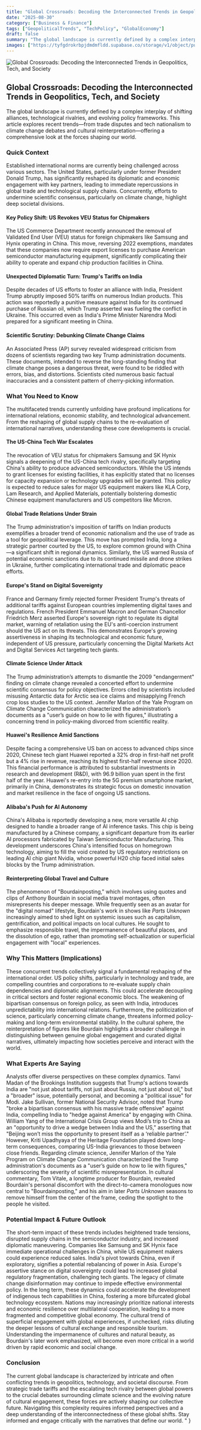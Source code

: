 ```yaml
---
title: "Global Crossroads: Decoding the Interconnected Trends in Geopolitics, Tech, and Society"
date: "2025-08-30"
category: ["Business & Finance"]
tags: ["GeopoliticalTrends", "TechPolicy", "GlobalEconomy"]
draft: false
summary: "The global landscape is currently defined by a complex interplay of shifting alliances, technological rivalries, and evolving policy frameworks. This article explores recent trends—from trade disputes and tech nationalism to climate change debates and cultural reinterpretation—offering a comprehensive look at the forces shaping our world."
images: ["https://tyfgdrokrbpjdmdmfldd.supabase.co/storage/v1/object/public/image/2025-08-30-02-04-29-766-04-00.jpg"]
---
```


![Global Crossroads: Decoding the Interconnected Trends in Geopolitics, Tech, and Society](https://tyfgdrokrbpjdmdmfldd.supabase.co/storage/v1/object/public/image/2025-08-30-02-04-29-766-04-00.jpg)

## Global Crossroads: Decoding the Interconnected Trends in Geopolitics, Tech, and Society

The global landscape is currently defined by a complex interplay of shifting alliances, technological rivalries, and evolving policy frameworks. This article explores recent trends—from trade disputes and tech nationalism to climate change debates and cultural reinterpretation—offering a comprehensive look at the forces shaping our world.

### Quick Context

Established international norms are currently being challenged across various sectors. The United States, particularly under former President Donald Trump, has significantly reshaped its diplomatic and economic engagement with key partners, leading to immediate repercussions in global trade and technological supply chains. Concurrently, efforts to undermine scientific consensus, particularly on climate change, highlight deep societal divisions.

#### Key Policy Shift: US Revokes VEU Status for Chipmakers

The US Commerce Department recently announced the removal of Validated End User (VEU) status for foreign chipmakers like Samsung and Hynix operating in China. This move, reversing 2022 exemptions, mandates that these companies now require export licenses to purchase American semiconductor manufacturing equipment, significantly complicating their ability to operate and expand chip production facilities in China.

#### Unexpected Diplomatic Turn: Trump's Tariffs on India

Despite decades of US efforts to foster an alliance with India, President Trump abruptly imposed 50% tariffs on numerous Indian products. This action was reportedly a punitive measure against India for its continued purchase of Russian oil, which Trump asserted was fueling the conflict in Ukraine. This occurred even as India's Prime Minister Narendra Modi prepared for a significant meeting in China.

#### Scientific Scrutiny: Debunking Climate Change Claims

An Associated Press (AP) survey revealed widespread criticism from dozens of scientists regarding two key Trump administration documents. These documents, intended to reverse the long-standing finding that climate change poses a dangerous threat, were found to be riddled with errors, bias, and distortions. Scientists cited numerous basic factual inaccuracies and a consistent pattern of cherry-picking information.

### What You Need to Know

The multifaceted trends currently unfolding have profound implications for international relations, economic stability, and technological advancement. From the reshaping of global supply chains to the re-evaluation of international narratives, understanding these core developments is crucial.

#### The US-China Tech War Escalates

The revocation of VEU status for chipmakers Samsung and SK Hynix signals a deepening of the US-China tech rivalry, specifically targeting China's ability to produce advanced semiconductors. While the US intends to grant licenses for existing facilities, it has explicitly stated that no licenses for capacity expansion or technology upgrades will be granted. This policy is expected to reduce sales for major US equipment makers like KLA Corp, Lam Research, and Applied Materials, potentially bolstering domestic Chinese equipment manufacturers and US competitors like Micron.

#### Global Trade Relations Under Strain

The Trump administration's imposition of tariffs on Indian products exemplifies a broader trend of economic nationalism and the use of trade as a tool for geopolitical leverage. This move has prompted India, long a strategic partner courted by the US, to explore common ground with China—a significant shift in regional dynamics. Similarly, the US warned Russia of potential economic sanctions due to its continued missile and drone strikes in Ukraine, further complicating international trade and diplomatic peace efforts.

#### Europe's Stand on Digital Sovereignty

France and Germany firmly rejected former President Trump's threats of additional tariffs against European countries implementing digital taxes and regulations. French President Emmanuel Macron and German Chancellor Friedrich Merz asserted Europe's sovereign right to regulate its digital market, warning of retaliation using the EU's anti-coercion instrument should the US act on its threats. This demonstrates Europe's growing assertiveness in shaping its technological and economic future, independent of US pressure, particularly concerning the Digital Markets Act and Digital Services Act targeting tech giants.

#### Climate Science Under Attack

The Trump administration’s attempts to dismantle the 2009 \"endangerment\" finding on climate change revealed a concerted effort to undermine scientific consensus for policy objectives. Errors cited by scientists included misusing Antarctic data for Arctic sea ice claims and misapplying French crop loss studies to the US context. Jennifer Marlon of the Yale Program on Climate Change Communication characterized the administration’s documents as a \"user’s guide on how to lie with figures,\" illustrating a concerning trend in policy-making divorced from scientific reality.

#### Huawei's Resilience Amid Sanctions

Despite facing a comprehensive US ban on access to advanced chips since 2020, Chinese tech giant Huawei reported a 32% drop in first-half net profit but a 4% rise in revenue, reaching its highest first-half revenue since 2020. This financial performance is attributed to substantial investments in research and development (R&D), with 96.9 billion yuan spent in the first half of the year. Huawei's re-entry into the 5G premium smartphone market, primarily in China, demonstrates its strategic focus on domestic innovation and market resilience in the face of ongoing US sanctions.

#### Alibaba's Push for AI Autonomy

China's Alibaba is reportedly developing a new, more versatile AI chip designed to handle a broader range of AI inference tasks. This chip is being manufactured by a Chinese company, a significant departure from its earlier AI processors fabricated by Taiwan Semiconductor Manufacturing. This development underscores China's intensified focus on homegrown technology, aiming to fill the void created by US regulatory restrictions on leading AI chip giant Nvidia, whose powerful H20 chip faced initial sales blocks by the Trump administration.

#### Reinterpreting Global Travel and Culture

The phenomenon of \"Bourdainposting,\" which involves using quotes and clips of Anthony Bourdain in social media travel montages, often misrepresents his deeper message. While frequently seen as an avatar for the \"digital nomad\" lifestyle, Bourdain's work in shows like *Parts Unknown* increasingly aimed to shed light on systemic issues such as capitalism, gentrification, and political impacts on local cultures. He sought to emphasize responsible travel, the impermanence of beautiful places, and the dissolution of ego, rather than promoting self-actualization or superficial engagement with \"local\" experiences.

### Why This Matters (Implications)

These concurrent trends collectively signal a fundamental reshaping of the international order. US policy shifts, particularly in technology and trade, are compelling countries and corporations to re-evaluate supply chain dependencies and diplomatic alignments. This could accelerate decoupling in critical sectors and foster regional economic blocs. The weakening of bipartisan consensus on foreign policy, as seen with India, introduces unpredictability into international relations. Furthermore, the politicization of science, particularly concerning climate change, threatens informed policy-making and long-term environmental stability. In the cultural sphere, the reinterpretation of figures like Bourdain highlights a broader challenge in distinguishing between genuine global engagement and curated digital narratives, ultimately impacting how societies perceive and interact with the world.

### What Experts Are Saying

Analysts offer diverse perspectives on these complex dynamics. Tanvi Madan of the Brookings Institution suggests that Trump's actions towards India are \"not just about tariffs, not just about Russia, not just about oil,\" but a \"broader\" issue, potentially personal, and becoming a \"political issue\" for Modi. Jake Sullivan, former National Security Advisor, noted that Trump \"broke a bipartisan consensus with his massive trade offensive\" against India, compelling India to \"hedge against America\" by engaging with China. William Yang of the International Crisis Group views Modi’s trip to China as an \"opportunity to drive a wedge between India and the US,\" asserting that \"Beijing won’t miss the opportunity to present itself as a ‘reliable partner’.\" However, Kriti Upadhyaya of the Heritage Foundation played down long-term consequences, comparing US-India grievances to those between close friends. Regarding climate science, Jennifer Marlon of the Yale Program on Climate Change Communication characterized the Trump administration's documents as a \"user’s guide on how to lie with figures,\" underscoring the severity of scientific misrepresentation. In cultural commentary, Tom Vitale, a longtime producer for Bourdain, revealed Bourdain's personal discomfort with the direct-to-camera monologues now central to \"Bourdainposting,\" and his aim in later *Parts Unknown* seasons to remove himself from the center of the frame, ceding the spotlight to the people he visited.

### Potential Impact & Future Outlook

The short-term impact of these trends includes heightened trade tensions, disrupted supply chains in the semiconductor industry, and increased diplomatic maneuvering. Companies like Samsung and SK Hynix face immediate operational challenges in China, while US equipment makers could experience reduced sales. India's pivot towards China, even if exploratory, signifies a potential rebalancing of power in Asia. Europe's assertive stance on digital sovereignty could lead to increased global regulatory fragmentation, challenging tech giants. The legacy of climate change disinformation may continue to impede effective environmental policy. In the long term, these dynamics could accelerate the development of indigenous tech capabilities in China, fostering a more bifurcated global technology ecosystem. Nations may increasingly prioritize national interests and economic resilience over multilateral cooperation, leading to a more fragmented and competitive global economy. The cultural trend of superficial engagement with global experiences, if unchecked, risks diluting the deeper lessons of cultural exchange and responsible tourism. Understanding the impermanence of cultures and natural beauty, as Bourdain's later work emphasized, will become even more critical in a world driven by rapid economic and social change.

### Conclusion

The current global landscape is characterized by intricate and often conflicting trends in geopolitics, technology, and societal discourse. From strategic trade tariffs and the escalating tech rivalry between global powers to the crucial debates surrounding climate science and the evolving nature of cultural engagement, these forces are actively shaping our collective future. Navigating this complexity requires informed perspectives and a deep understanding of the interconnectedness of these global shifts. Stay informed and engage critically with the narratives that define our world.
"
}
